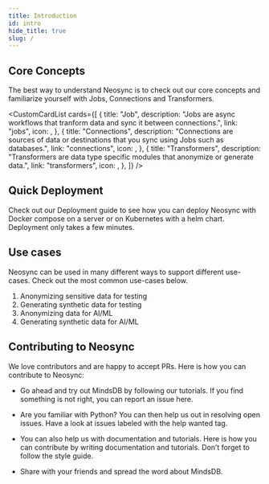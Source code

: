 ```yaml
---
title: Introduction
id: intro
hide_title: true
slug: /
---
```



<DocPageHeader
  title="Welcome to the Neosync Docs"
  subtitle="Neosync is a developer-first way to create safe, anonymized test data from production data and sync it across all environments for high-quality local, stage and CI testing"
/>

<HeroImage />

## Core Concepts

The best way to understand Neosync is to check out our core concepts and familiarize yourself with Jobs, Connections and Transformers.

<CustomCardList
  cards={[
    {
      title: "Job",
      description:
        "Jobs are async workflows that tranform data and sync it between connections.",
      link: "jobs",
      icon: <FaSync />,
    },
    {
      title: "Connections",
      description:
        "Connections are sources of data or destinations that you sync using Jobs such as databases.",
      link: "connections",
      icon: <GrConnect />,
    },
    {
      title: "Transformers",
      description:
        "Transformers are data type specific modules that anonymize or generate data.",
      link: "transformers",
      icon: <LightningBoltIcon />,
    },
  ]}
/>

## Quick Deployment

Check out our Deployment guide to see how you can deploy Neosync with Docker compose on a server or on Kubernetes with a helm chart.
Deployment only takes a few minutes.

## Use cases

Neosync can be used in many different ways to support different use-cases. Check out the most common use-cases below.

1. Anonymizing sensitive data for testing
2. Generating synthetic data for testing
3. Anonymizing data for AI/ML
4. Generating synthetic data for AI/ML

## Contributing to Neosync

We love contributors and are happy to accept PRs. Here is how you can contribute to Neosync:

- Go ahead and try out MindsDB by following our tutorials. If you find something is not right, you can report an issue here.

- Are you familiar with Python? You can then help us out in resolving open issues. Have a look at issues labeled with the help wanted tag.

- You can also help us with documentation and tutorials. Here is how you can contribute by writing documentation and tutorials. Don’t forget to follow the style guide.

- Share with your friends and spread the word about MindsDB.
